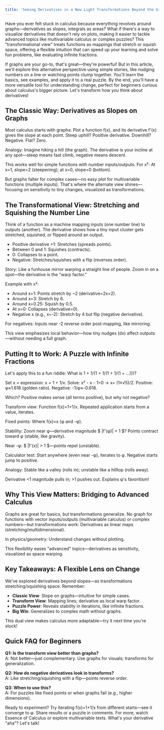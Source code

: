 ```yaml
---
title: 'Seeing Derivatives in a New Light Transformations Beyond the Graph'
---
```


Have you ever felt stuck in calculus because everything revolves around graphs—derivatives as slopes, integrals as areas? What if there's a way to visualize derivatives that doesn't rely on plots, making it easier to tackle advanced topics like multivariable calculus or complex puzzles? This "transformational view" treats functions as mappings that stretch or squish space, offering a flexible intuition that can speed up your learning and solve fun problems, like evaluating infinite fractions.

If graphs are your go-to, that's great—they're powerful! But in this article, we'll explore this alternative perspective using simple stories, like nudging numbers on a line or watching points clump together. You'll learn the basics, see examples, and apply it to a real puzzle. By the end, you'll have a more versatile tool for understanding change, perfect for beginners curious about calculus's bigger picture. Let's transform how you think about derivatives!

## The Classic Way: Derivatives as Slopes on Graphs

Most calculus starts with graphs: Plot a function f(x), and its derivative f'(x) gives the slope at each point. Steep uphill? Positive derivative. Downhill? Negative. Flat? Zero.

Analogy: Imagine hiking a hill (the graph). The derivative is your incline at any spot—steep means fast climb, negative means descent.

This works well for simple functions with number inputs/outputs. For x²: At x=1, slope=2 (steepening); at x=0, slope=0 (bottom).

But graphs falter for complex cases—no easy plot for multivariable functions (multiple inputs). That's where the alternate view shines—focusing on sensitivity to tiny changes, visualized as transformations.

## The Transformational View: Stretching and Squishing the Number Line

Think of a function as a machine mapping inputs (one number line) to outputs (another). The derivative shows how a tiny input cluster gets stretched, squished, or flipped around an output.

- Positive derivative >1: Stretches (spreads points).
- Between 0 and 1: Squishes (contracts).
- 0: Collapses to a point.
- Negative: Stretches/squishes with a flip (reverses order).

Story: Like a funhouse mirror warping a straight line of people. Zoom in on a spot—the derivative is the "warp factor."

Example with x²:

- Around x=1: Points stretch by ~2 (derivative=2x=2).
- Around x=3: Stretch by 6.
- Around x=0.25: Squish by 0.5.
- At x=0: Collapses (derivative=0).
- Negative x (e.g., x=-2): Stretch by 4 but flip (negative derivative).

For negatives: Inputs near -2 reverse order post-mapping, like mirroring.

This view emphasizes local behavior—how tiny nudges (dx) affect outputs—without needing a full graph.

## Putting It to Work: A Puzzle with Infinite Fractions

Let's apply this to a fun riddle: What is 1 + 1/(1 + 1/(1 + 1/(1 + ...)))?

Set x = expression: x = 1 + 1/x. Solve: x² - x - 1=0 → x= (1±√5)/2. Positive: φ≈1.618 (golden ratio). Negative: -1/φ≈-0.618.

Which? Positive makes sense (all terms positive), but why not negative?

Transform view: Function f(x)=1+1/x. Repeated application starts from a value, iterates.

Fixed points: Where f(x)=x (φ and -φ).

Stability: Zoom near φ—derivative magnitude $ |f'(φ)| < 1 $? Points contract toward φ (stable, like gravity).

Near -φ: $ |f'(x)| > 1 $—points repel (unstable).

Calculator test: Start anywhere (even near -φ), iterates to φ. Negative starts jump to positive.

Analogy: Stable like a valley (rolls in); unstable like a hilltop (rolls away).

Derivative \<1 magnitude pulls in; &gt;1 pushes out. Explains φ's favoritism!

## Why This View Matters: Bridging to Advanced Calculus

Graphs are great for basics, but transformations generalize. No graph for functions with vector inputs/outputs (multivariable calculus) or complex numbers—but transformations work: Derivatives as linear maps (stretching/multidimensional).

In physics/geometry: Understand changes without plotting.

This flexibility eases "advanced" topics—derivatives as sensitivity, visualized as space warping.

## Key Takeaways: A Flexible Lens on Change

We've explored derivatives beyond slopes—as transformations stretching/squishing space. Remember:

- **Classic View**: Slope on graphs—intuitive for simple cases.
- **Transform View**: Mapping lines; derivative as local warp factor.
- **Puzzle Power**: Reveals stability in iterations, like infinite fractions.
- **Big Win**: Generalizes to complex math without graphs.

This dual view makes calculus more adaptable—try it next time you're stuck!

## Quick FAQ for Beginners

**Q1: Is the transform view better than graphs?**  
A: Not better—just complementary. Use graphs for visuals; transforms for generalization.

**Q2: How do negative derivatives look in transforms?**  
A: Like stretching/squishing with a flip—points reverse order.

**Q3: When to use this?**  
A: For puzzles like fixed points or when graphs fail (e.g., higher dimensions).

Ready to experiment? Try iterating f(x)=1+1/x from different starts—see it converge to φ. Share results or a puzzle in comments. For more, watch Essence of Calculus or explore multivariable texts. What's your derivative "aha"? Let's talk!
